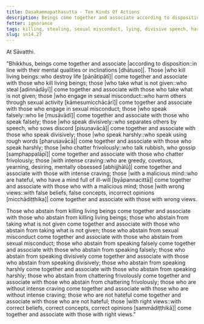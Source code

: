 ```yaml
---
title: Dasakammapathasutta - Ten Kinds Of Actions
description: Beings come together and associate according to disposition. Those who intense craving come together and associate with those with intense craving; those with a malicious mind come together and associate with those with a malicious mind; those with wrong views come together and associate with those with wrong views; and similar for the other seven kinds of actions.
fetter: ignorance
tags: killing, stealing, sexual misconduct, lying, divisive speech, harsh speech, frivolous chatter, intense craving, malicious mind, wrong view, right view, beings, friendship, sn, sn12-21, sn14
slug: sn14.27
---
```


At Sāvatthi.

"Bhikkhus, beings come together and associate |according to disposition::in line with their mental qualities or inclinations [dhātuso]|. Those |who kill living beings::who destroy life [pāṇātipātī]| come together and associate with those who kill living beings; those |who take what is not given::who steal [adinnādāyī]| come together and associate with those who take what is not given; those |who engage in sexual misconduct::who harm others through sexual activity [kāmesumicchācārī]| come together and associate with those who engage in sexual misconduct; those |who speak falsely::who lie [musāvādī]| come together and associate with those who speak falsely; those |who speak divisively::who separates others by speech, who sows discord [pisuṇavācā]| come together and associate with those who speak divisively; those |who speak harshly::who speak using rough words [pharusavācā]| come together and associate with those who speak harshly; those |who chatter frivolously::who talk rubbish, who gossip [samphappalāpī]| come together and associate with those who chatter frivolously; those |with intense craving::who are greedy, covetous, yearning, desiring, mentally obsessed [abhijjhālū]| come together and associate with those with intense craving; those |with a malicious mind::who are hateful, who have a mind full of ill-will [byāpannacittā]| come together and associate with those who with a malicious mind; those |with wrong views::with false beliefs, false concepts, incorrect opinions [micchādiṭṭhika]| come together and associate with those with wrong views.

Those who abstain from killing living beings come together and associate with those who abstain from killing living beings; those who abstain from taking what is not given come together and associate with those who abstain from taking what is not given; those who abstain from sexual misconduct come together and associate with those who abstain from sexual misconduct; those who abstain from speaking falsely come together and associate with those who abstain from speaking falsely; those who abstain from speaking divisively come together and associate with those who abstain from speaking divisively; those who abstain from speaking harshly come together and associate with those who abstain from speaking harshly; those who abstain from chattering frivolously come together and associate with those who abstain from chattering frivolously; those who are without intense craving come together and associate with those who are without intense craving; those who are not hateful come together and associate with those who are not hateful; those |with right views::with correct beliefs, correct concepts, correct opinions [sammādiṭṭhikā]| come together and associate with those with right views."